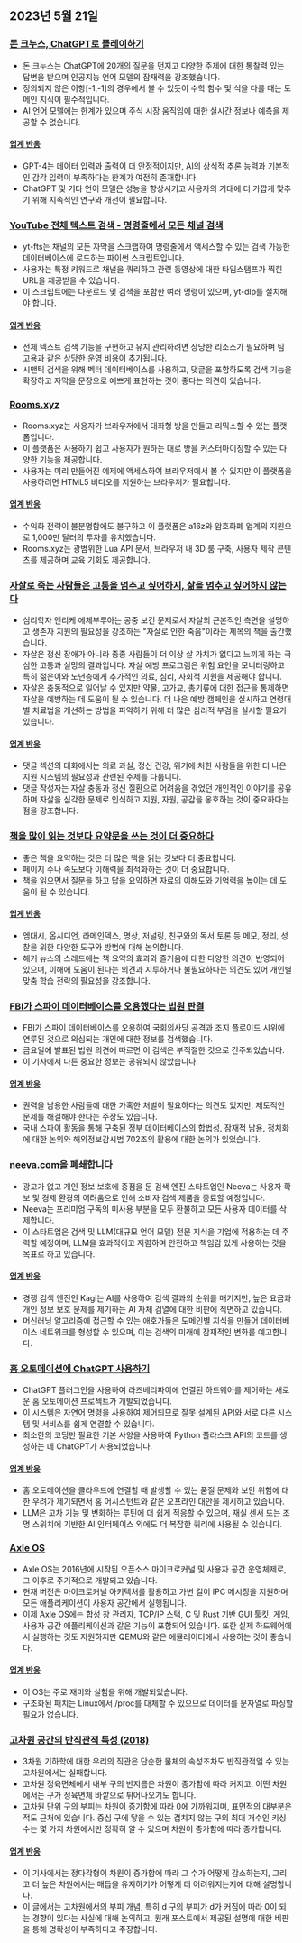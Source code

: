 

<CallToAction />

<Steps>

## 2023년 5월 21일

### [돈 크누스, ChatGPT로 플레이하기](https://cs.stanford.edu/~knuth/chatGPT20.txt)

- 돈 크누스는 ChatGPT에 20개의 질문을 던지고 다양한 주제에 대한 통찰력 있는 답변을 받으며 인공지능 언어 모델의 잠재력을 강조했습니다.
- 정의되지 않은 이항[-1,-1]의 경우에서 볼 수 있듯이 수학 함수 및 식을 다룰 때는 도메인 지식이 필수적입니다.
- AI 언어 모델에는 한계가 있으며 주식 시장 움직임에 대한 실시간 정보나 예측을 제공할 수 없습니다.

#### [업계 반응](http://news.ycombinator.com/item?id=36012360)

- GPT-4는 데이터 입력과 출력이 더 안정적이지만, AI의 상식적 추론 능력과 기본적인 감각 입력이 부족하다는 한계가 여전히 존재합니다.
- ChatGPT 및 기타 언어 모델은 성능을 향상시키고 사용자의 기대에 더 가깝게 맞추기 위해 지속적인 연구와 개선이 필요합니다.

### [YouTube 전체 텍스트 검색 - 명령줄에서 모든 채널 검색](https://github.com/NotJoeMartinez/yt-fts)

- yt-fts는 채널의 모든 자막을 스크랩하여 명령줄에서 액세스할 수 있는 검색 가능한 데이터베이스에 로드하는 파이썬 스크립트입니다.
- 사용자는 특정 키워드로 채널을 쿼리하고 관련 동영상에 대한 타임스탬프가 찍힌 URL을 제공받을 수 있습니다.
- 이 스크립트에는 다운로드 및 검색을 포함한 여러 명령이 있으며, yt-dlp를 설치해야 합니다.

#### [업계 반응](http://news.ycombinator.com/item?id=36009774)

- 전체 텍스트 검색 기능을 구현하고 유지 관리하려면 상당한 리소스가 필요하며 팀 고용과 같은 상당한 운영 비용이 추가됩니다.
- 시맨틱 검색을 위해 벡터 데이터베이스를 사용하고, 댓글을 포함하도록 검색 기능을 확장하고 자막을 문장으로 예쁘게 표현하는 것이 좋다는 의견이 있습니다.

### [Rooms.xyz](https://rooms.xyz/)

- Rooms.xyz는 사용자가 브라우저에서 대화형 방을 만들고 리믹스할 수 있는 플랫폼입니다.
- 이 플랫폼은 사용하기 쉽고 사용자가 원하는 대로 방을 커스터마이징할 수 있는 다양한 기능을 제공합니다.
- 사용자는 미리 만들어진 예제에 액세스하여 브라우저에서 볼 수 있지만 이 플랫폼을 사용하려면 HTML5 비디오를 지원하는 브라우저가 필요합니다.

#### [업계 반응](http://news.ycombinator.com/item?id=36009430)

- 수익화 전략이 불분명함에도 불구하고 이 플랫폼은 a16z와 암호화폐 업계의 지원으로 1,000만 달러의 투자를 유치했습니다.
- Rooms.xyz는 광범위한 Lua API 문서, 브라우저 내 3D 룸 구축, 사용자 제작 콘텐츠를 제공하며 교육 기회도 제공합니다.

### [자살로 죽는 사람들은 고통을 멈추고 싶어하지, 삶을 멈추고 싶어하지 않는다](https://english.elpais.com/science-tech/2023-05-20/psychologist-enrique-echeburua-people-who-die-by-suicide-want-to-stop-suffering-not-to-stop-living.html)

- 심리학자 엔리케 에체부루아는 공중 보건 문제로서 자살의 근본적인 측면을 설명하고 생존자 지원의 필요성을 강조하는 "자살로 인한 죽음"이라는 제목의 책을 출간했습니다.
- 자살은 정신 장애가 아니라 종종 사람들이 더 이상 살 가치가 없다고 느끼게 하는 극심한 고통과 실망의 결과입니다. 자살 예방 프로그램은 위험 요인을 모니터링하고 특히 젊은이와 노년층에게 추가적인 의료, 심리, 사회적 지원을 제공해야 합니다.
- 자살은 충동적으로 일어날 수 있지만 약물, 고가교, 총기류에 대한 접근을 통제하면 자살을 예방하는 데 도움이 될 수 있습니다. 더 나은 예방 캠페인을 실시하고 연령대별 치료법을 개선하는 방법을 파악하기 위해 더 많은 심리적 부검을 실시할 필요가 있습니다.

#### [업계 반응](http://news.ycombinator.com/item?id=36010975)

- 댓글 섹션의 대화에서는 의료 과실, 정신 건강, 위기에 처한 사람들을 위한 더 나은 지원 시스템의 필요성과 관련된 주제를 다룹니다.
- 댓글 작성자는 자살 충동과 정신 질환으로 어려움을 겪었던 개인적인 이야기를 공유하며 자살을 심각한 문제로 인식하고 지원, 자원, 공감을 옹호하는 것이 중요하다는 점을 강조합니다.

### [책을 많이 읽는 것보다 요약문을 쓰는 것이 더 중요하다](https://www.andreasfragner.com/writing/writing-summaries)

- 좋은 책을 요약하는 것은 더 많은 책을 읽는 것보다 더 중요합니다.
- 페이지 수나 속도보다 이해력을 최적화하는 것이 더 중요합니다.
- 책을 읽으면서 질문을 하고 답을 요약하면 자료의 이해도와 기억력을 높이는 데 도움이 될 수 있습니다.

#### [업계 반응](http://news.ycombinator.com/item?id=36011599)

- 엠대시, 옵시디언, 라메인덱스, 명상, 저널링, 친구와의 독서 토론 등 메모, 정리, 성찰을 위한 다양한 도구와 방법에 대해 논의합니다.
- 해커 뉴스의 스레드에는 책 요약의 효과와 즐거움에 대한 다양한 의견이 반영되어 있으며, 이해에 도움이 된다는 의견과 지루하거나 불필요하다는 의견도 있어 개인별 맞춤 학습 전략의 필요성을 강조합니다.

### [FBI가 스파이 데이터베이스를 오용했다는 법원 판결](https://www.wsj.com/articles/fbi-improperly-searched-spy-database-for-information-on-americans-court-says-2f12bcd)

- FBI가 스파이 데이터베이스를 오용하여 국회의사당 공격과 조지 플로이드 시위에 연루된 것으로 의심되는 개인에 대한 정보를 검색했습니다.
- 금요일에 발표된 법원 의견에 따르면 이 검색은 부적절한 것으로 간주되었습니다.
- 이 기사에서 다른 중요한 정보는 공유되지 않았습니다.

#### [업계 반응](http://news.ycombinator.com/item?id=36011550)

- 권력을 남용한 사람들에 대한 가혹한 처벌이 필요하다는 의견도 있지만, 제도적인 문제를 해결해야 한다는 주장도 있습니다.
- 국내 스파이 활동을 통해 구축된 정부 데이터베이스의 합법성, 잠재적 남용, 정치화에 대한 논의와 해외정보감시법 702조의 활용에 대한 논의가 있었습니다.

### [neeva.com을 폐쇄합니다](https://neeva.com/blog/may-announcement)

- 광고가 없고 개인 정보 보호에 중점을 둔 검색 엔진 스타트업인 Neeva는 사용자 확보 및 경제 환경의 어려움으로 인해 소비자 검색 제품을 종료할 예정입니다.
- Neeva는 프리미엄 구독의 미사용 부분을 모두 환불하고 모든 사용자 데이터를 삭제합니다.
- 이 스타트업은 검색 및 LLM(대규모 언어 모델) 전문 지식을 기업에 적용하는 데 주력할 예정이며, LLM을 효과적이고 저렴하며 안전하고 책임감 있게 사용하는 것을 목표로 하고 있습니다.

#### [업계 반응](http://news.ycombinator.com/item?id=36013783)

- 경쟁 검색 엔진인 Kagi는 AI를 사용하여 검색 결과의 순위를 매기지만, 높은 요금과 개인 정보 보호 문제를 제기하는 AI 자체 검열에 대한 비판에 직면하고 있습니다.
- 머신러닝 알고리즘에 접근할 수 있는 애호가들은 도메인별 지식을 만들어 데이터베이스 네트워크를 형성할 수 있으며, 이는 검색의 미래에 잠재적인 변화를 예고합니다.

### [홈 오토메이션에 ChatGPT 사용하기](https://www.atomic14.com/2023/05/14/is-this-the-future-of-home-automation.html)

- ChatGPT 플러그인을 사용하여 라즈베리파이에 연결된 하드웨어를 제어하는 새로운 홈 오토메이션 프로젝트가 개발되었습니다.
- 이 시스템은 자연어 명령을 사용하여 제어되므로 잘못 설계된 API와 서로 다른 시스템 및 서비스를 쉽게 연결할 수 있습니다.
- 최소한의 코딩만 필요한 기본 사양을 사용하여 Python 플라스크 API의 코드를 생성하는 데 ChatGPT가 사용되었습니다.

#### [업계 반응](http://news.ycombinator.com/item?id=36013571)

- 홈 오토메이션을 클라우드에 연결할 때 발생할 수 있는 품질 문제와 보안 위험에 대한 우려가 제기되면서 홈 어시스턴트와 같은 오프라인 대안을 제시하고 있습니다.
- LLM은 고차 기능 및 변화하는 루틴에 더 쉽게 적응할 수 있으며, 재실 센서 또는 조명 스위치에 기반한 AI 인터페이스 외에도 더 복잡한 쿼리에 사용될 수 있습니다.

### [Axle OS](https://axleos.com/)

- Axle OS는 2016년에 시작된 오픈소스 마이크로커널 및 사용자 공간 운영체제로, 그 이후로 주기적으로 개발되고 있습니다.
- 현재 버전은 마이크로커널 아키텍처를 활용하고 가변 길이 IPC 메시징을 지원하며 모든 애플리케이션이 사용자 공간에서 실행됩니다.
- 이제 Axle OS에는 합성 창 관리자, TCP/IP 스택, C 및 Rust 기반 GUI 툴킷, 게임, 사용자 공간 애플리케이션과 같은 기능이 포함되어 있습니다. 또한 실제 하드웨어에서 실행하는 것도 지원하지만 QEMU와 같은 에뮬레이터에서 사용하는 것이 좋습니다.

#### [업계 반응](http://news.ycombinator.com/item?id=36008526)

- 이 OS는 주로 재미와 실험을 위해 개발되었습니다.
- 구조화된 패치는 Linux에서 /proc를 대체할 수 있으므로 데이터를 문자열로 파싱할 필요가 없습니다.

### [고차원 공간의 반직관적 특성 (2018)](https://marckhoury.github.io/blog/counterintuitive-properties-of-high-dimensional-space/)

- 3차원 기하학에 대한 우리의 직관은 단순한 물체의 속성조차도 반직관적일 수 있는 고차원에서는 실패합니다.
- 고차원 정육면체에서 내부 구의 반지름은 차원이 증가함에 따라 커지고, 어떤 차원에서는 구가 정육면체 바깥으로 튀어나오기도 합니다.
- 고차원 단위 구의 부피는 차원이 증가함에 따라 0에 가까워지며, 표면적의 대부분은 적도 근처에 있습니다. 중심 구에 닿을 수 있는 겹치지 않는 구의 최대 개수인 키싱 수는 몇 가지 차원에서만 정확히 알 수 있으며 차원이 증가함에 따라 증가합니다.

#### [업계 반응](http://news.ycombinator.com/item?id=36009667)

- 이 기사에서는 정다각형이 차원이 증가함에 따라 그 수가 어떻게 감소하는지, 그리고 더 높은 차원에서는 매듭을 유지하기가 어떻게 더 어려워지는지에 대해 설명합니다.
- 이 글에서는 고차원에서의 부피 개념, 특히 d 구의 부피가 d가 커짐에 따라 0이 되는 경향이 있다는 사실에 대해 논의하고, 원래 포스트에서 제공된 설명에 대한 비판을 통해 명확성이 부족하다고 주장합니다.

</Steps>
